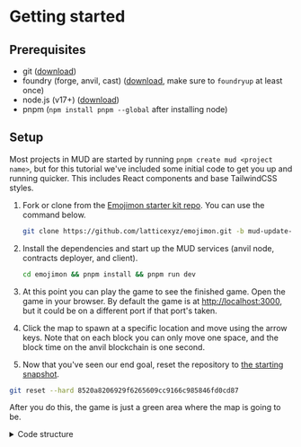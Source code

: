 # Getting started

## Prerequisites

- git ([download](https://git-scm.com/downloads))
- foundry (forge, anvil, cast) ([download](https://book.getfoundry.sh/getting-started/installation), make sure to `foundryup` at least once)
- node.js (v17+) ([download](https://nodejs.org/en/download/))
- pnpm (`npm install pnpm --global` after installing node)

## Setup

Most projects in MUD are started by running `pnpm create mud <project name>`, but for this tutorial we've included some initial code to get you up and running quicker. This includes React components and base TailwindCSS styles.

1. Fork or clone from the [Emojimon starter kit repo](https://github.com/latticexyz/emojimon).
   You can use the command below.

   ```bash copy
   git clone https://github.com/latticexyz/emojimon.git -b mud-update-next-14
   ```

1. Install the dependencies and start up the MUD services (anvil node, contracts deployer, and client).

   ```bash copy
   cd emojimon && pnpm install && pnpm run dev
   ```

1. At this point you can play the game to see the finished game.
   Open the game in your browser.
   By default the game is at [http://localhost:3000](http://localhost:3000), but it could be on a different port if that port's taken.

1. Click the map to spawn at a specific location and move using the arrow keys.
   Note that on each block you can only move one space, and the block time on the anvil blockchain is one second.

1. Now that you've seen our end goal, reset the repository to [the starting snapshot](https://github.com/latticexyz/emojimon/tree/8520a8206929f6265609cc9166c985846fd0cd87).

```sh copy
git reset --hard 8520a8206929f6265609cc9166c985846fd0cd87
```

After you do this, the game is just a green area where the map is going to be.

<details>

<summary>Code structure</summary>

Except for a few utility files, most of the code is in two packages:

- [`packages/contracts`](https://github.com/latticexyz/emojimon/tree/main/packages/contracts) contains the onchain part of the game.
- [`packages/client`](https://github.com/latticexyz/emojimon/tree/main/packages/client) contains the offchain part of the game, the user interface.
  The software runs on the user's browser, it is just served from a [vite](https://vitejs.dev/) server.

</details>
